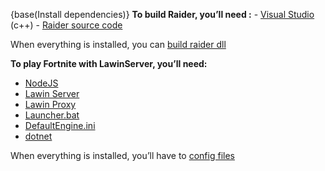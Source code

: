{base(Install dependencies)}
**To build Raider, you'll need :** 
- [Visual Studio](https://visualstudio.microsoft.com/fr/downloads/) (c++)
- [Raider source code](https://github.com/kem0x/raider3.5/archive/refs/heads/stable.zip)

When everything is installed, you can [build raider dll](build.md)

**To play Fortnite with LawinServer, you'll need:**

- [NodeJS](https://nodejs.org/dist/v16.16.0/node-v16.16.0-x64.msi)
- [Lawin Server](https://github.com/Lawin0129/LawinServer/archive/refs/heads/main.zip)
- [Lawin Proxy](https://cdn.discordapp.com/attachments/761635665175117876/964335513580490872/LawinServer.exe)
- [Launcher.bat](https://drive.google.com/file/d/1hdqBupLjqFAvRBM5-bdaCGpShaFZpHgv/view?usp=sharing)
- [DefaultEngine.ini](https://cdn.discordapp.com/attachments/950459579391692890/959220142510845952/DefaultEngine.ini)
- [dotnet](https://dotnet.microsoft.com/en-us/download/dotnet/thank-you/runtime-3.1.26-windows-x64-installer)

When everything is installed, you'll have to [config files](config.md) 